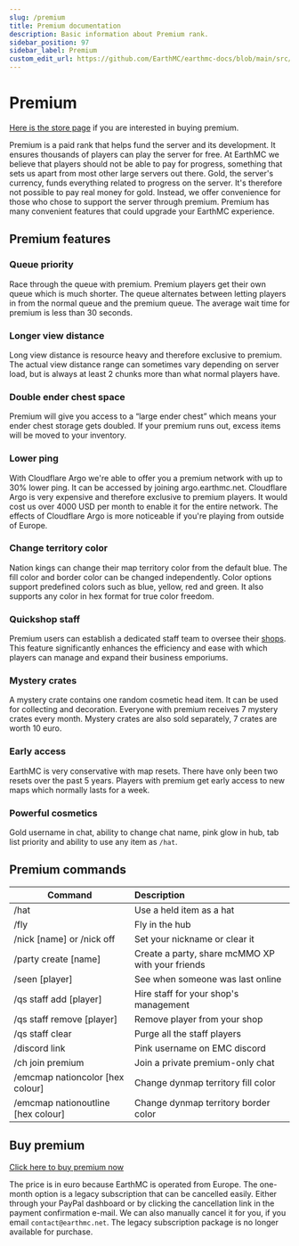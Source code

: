 ---
slug: /premium
title: Premium documentation
description: Basic information about Premium rank.
sidebar_position: 97
sidebar_label: Premium
custom_edit_url: https://github.com/EarthMC/earthmc-docs/blob/main/src/docs/premium.mdx
---
# Premium

[Here is the store page](https://store.earthmc.net/category/premium) if you are interested in buying premium. 

Premium is a paid rank that helps fund the server and its development. It ensures thousands of players can play the server for free. At EarthMC we believe that players should not be able to pay for progress, something that sets us apart from most other large servers out there. Gold, the server's currency, funds everything related to progress on the server. It's therefore not possible to pay real money for gold. Instead, we offer convenience for those who chose to support the server through premium. Premium has many convenient features that could upgrade your EarthMC experience.

## Premium features

### Queue priority
Race through the queue with premium. Premium players get their own queue which is much shorter. The queue alternates between letting players in from the normal queue and the premium queue. The average wait time for premium is less than 30 seconds.

### Longer view distance
Long view distance is resource heavy and therefore exclusive to premium. The actual view distance range can sometimes vary depending on server load, but is always at least 2 chunks more than what normal players have.

### Double ender chest space
Premium will give you access to a “large ender chest” which means your ender chest storage gets doubled. If your premium runs out, excess items will be moved to your inventory.

### Lower ping
With Cloudflare Argo we're able to offer you a premium network with up to 30% lower ping. It can be accessed by joining argo.earthmc.net. Cloudflare Argo is very expensive and therefore exclusive to premium players. It would cost us over 4000 USD per month to enable it for the entire network. The effects of Cloudflare Argo is more noticeable if you're playing from outside of Europe.

### Change territory color
Nation kings can change their map territory color from the default blue. The fill color and border color can be changed independently. Color options support predefined colors such as blue, yellow, red and green. It also supports any color in hex format for true color freedom. 

### Quickshop staff
Premium users can establish a dedicated staff team to oversee their [shops](https://earthmc.net/docs/shops). This feature significantly enhances the efficiency and ease with which players can manage and expand their business emporiums.

### Mystery crates
A mystery crate contains one random cosmetic head item. It can be used for collecting and decoration. Everyone with premium receives 7 mystery crates every month. Mystery crates are also sold separately, 7 crates are worth 10 euro.

### Early access
EarthMC is very conservative with map resets. There have only been two resets over the past 5 years. Players with premium get early access to new maps which normally lasts for a week. 

### Powerful cosmetics
Gold username in chat, ability to change chat name, pink glow in hub, tab list priority and ability to use any item as `/hat`. 

## Premium commands
| Command                            | Description                                      |
| ---------------------------------- |:-------------------------------------------------|
| /hat                               | Use a held item as a hat                         |
| /fly                               | Fly in the hub                                   |
| /nick [name] or /nick off          | Set your nickname or clear it                    |
| /party create [name]               | Create a party, share mcMMO XP with your friends |
| /seen [player]                     | See when someone was last online                 |
| /qs staff add [player]             | Hire staff for your shop's management            |
| /qs staff remove [player]          | Remove player from your shop                     |
| /qs staff clear                    | Purge all the staff players                      |
| /discord link                      | Pink username on EMC discord                     | 
| /ch join premium                   | Join a private premium-only chat                 |
| /emcmap nationcolor [hex colour]   | Change dynmap territory fill color               |
| /emcmap nationoutline [hex colour] | Change dynmap territory border color             |

## Buy premium
[Click here to buy premium now](https://store.earthmc.net/category/premium)

The price is in euro because EarthMC is operated from Europe. The one-month option is a legacy subscription that can be cancelled easily. Either through your PayPal dashboard or by clicking the cancellation link in the payment confirmation e-mail. We can also manually cancel it for you, if you email `contact@earthmc.net`. The legacy subscription package is no longer available for purchase.
